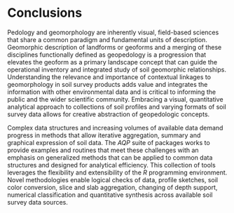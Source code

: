 

<!-- BTW, if you think you can do a cross reference to Chapter 4 (in de Discussion?), for example, how AQP could contribute to the geopedology framework presented in Figure 4.11, would be great. -->


<!-- 500 words -->
# Conclusions

Pedology and geomorphology are inherently visual, field-based sciences that share a common paradigm and fundamental units of description. Geomorphic description of landforms or geoforms and a merging of these disciplines functionally defined as geopedology is a progression that elevates the geoform as a primary landscape concept that can guide the operational inventory and integrated study of soil geomorphic relationships. Understanding the relevance and importance of contextual linkages to geomorphology in soil survey products adds value and integrates the information with other environmental data and is critical to informing the public and the wider scientific community.  Embracing a visual, quantitative analytical approach to collections of soil profiles and varying formats of soil survey data allows for creative abstraction of geopedologic concepts.

Complex data structures and increasing volumes of available data demand progress in methods that allow iterative aggregation, summary and graphical expression of soil data. The *AQP* suite of packages works to provide examples and routines that meet these challenges with an emphasis on generalized methods that can be applied to common data structures and designed for analytical efficiency. This collection of tools leverages the flexibility and extensibility of the *R* programming environment. Novel methodologies enable logical checks of data, profile sketches, soil color conversion, slice and slab aggregation, changing of depth support, numerical classification and quantitative synthesis across available soil survey data sources.

 



